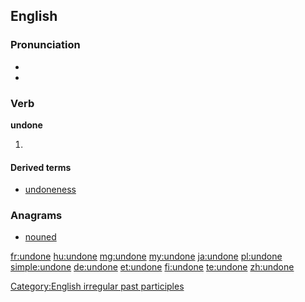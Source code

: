 ==English==

===Pronunciation===
* {{IPA|/ʌnˈdɒn/}}
* {{rhymes|ʌn}}

===Verb===
'''undone'''

# {{past participle of|undo}}

====Derived terms====
* [[undoneness]]

===Anagrams===
* [[nouned#English|nouned]]

[[Category:English irregular past participles]]

[[fr:undone]]
[[hu:undone]]
[[mg:undone]]
[[my:undone]]
[[ja:undone]]
[[pl:undone]]
[[simple:undone]]
[[de:undone]]
[[et:undone]]
[[fi:undone]]
[[te:undone]]
[[zh:undone]]
